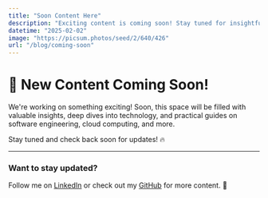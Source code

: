 ```yaml
---
title: "Soon Content Here"
description: "Exciting content is coming soon! Stay tuned for insightful discussions on technology, cloud computing, and software engineering."
datetime: "2025-02-02"
image: "https://picsum.photos/seed/2/640/426"
url: "/blog/coming-soon"
---
```


# 🚀 New Content Coming Soon!

We're working on something exciting! Soon, this space will be filled with valuable insights, deep dives into technology, and practical guides on software engineering, cloud computing, and more.

Stay tuned and check back soon for updates! 🔥

---

### Want to stay updated?
Follow me on [LinkedIn](https://www.linkedin.com/in/prandogabriel/) or check out my [GitHub](https://github.com/prandogabriel/) for more content. 🚀
